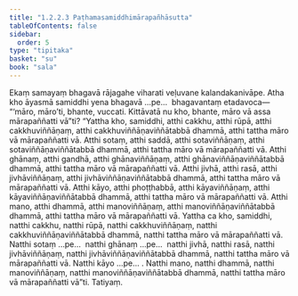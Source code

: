 ```yaml
---
title: "1.2.2.3 Paṭhamasamiddhimārapañhāsutta"
tableOfContents: false
sidebar:
  order: 5
type: "tipitaka"
basket: "su"
book: "sala"
---
```



<DynamicBreadcrumb />

<Division number="65" book="sala" bookNo="13" page="266">

<Paragraph number="216" book="sala">
Ekaṃ samayaṃ bhagavā rājagahe viharati veḷuvane kalandakanivāpe. Atha kho āyasmā samiddhi yena bhagavā …pe…  bhagavantaṃ etadavoca—  “‘māro, māro’ti, bhante, vuccati. Kittāvatā nu kho, bhante, māro vā assa mārapaññatti vā”ti?
</Paragraph>

<Paragraph number="217" book="sala">
“Yattha kho, samiddhi, atthi cakkhu, atthi rūpā, atthi cakkhuviññāṇaṃ, atthi cakkhuviññāṇaviññātabbā dhammā, atthi tattha māro vā mārapaññatti vā. Atthi sotaṃ, atthi saddā, atthi sotaviññāṇaṃ, atthi sotaviññāṇaviññātabbā dhammā, atthi tattha māro vā mārapaññatti vā. Atthi ghānaṃ, atthi gandhā, atthi ghānaviññāṇaṃ, atthi ghānaviññāṇaviññātabbā dhammā, atthi tattha māro vā mārapaññatti vā. Atthi jivhā, atthi rasā, atthi jivhāviññāṇaṃ, atthi jivhāviññāṇaviññātabbā dhammā, atthi tattha māro vā mārapaññatti vā. Atthi kāyo, atthi phoṭṭhabbā, atthi kāyaviññāṇaṃ, atthi kāyaviññāṇaviññātabbā dhammā, atthi tattha māro vā mārapaññatti vā. Atthi mano, atthi dhammā, atthi manoviññāṇaṃ, atthi manoviññāṇaviññātabbā dhammā, atthi tattha māro vā mārapaññatti vā.
</Paragraph>

<Paragraph number="218" book="sala">
Yattha ca kho, samiddhi, natthi cakkhu, natthi rūpā, natthi cakkhuviññāṇaṃ, natthi cakkhuviññāṇaviññātabbā dhammā, natthi tattha māro vā mārapaññatti vā. Natthi sotaṃ …pe…  natthi ghānaṃ …pe…  natthi jivhā, natthi rasā, natthi jivhāviññāṇaṃ, natthi jivhāviññāṇaviññātabbā dhammā, natthi tattha māro vā mārapaññatti vā. Natthi kāyo …pe… . Natthi mano, natthi dhammā, natthi manoviññāṇaṃ, natthi manoviññāṇaviññātabbā dhammā, natthi tattha māro vā mārapaññatti vā”ti.

</Paragraph>
</Division>

<Paragraph number="219" type="center" book="sala">
Tatiyaṃ.
</Paragraph>